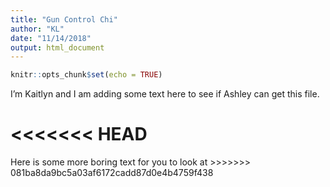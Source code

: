 ```yaml
---
title: "Gun Control Chi"
author: "KL"
date: "11/14/2018"
output: html_document
---
```


```r
knitr::opts_chunk$set(echo = TRUE)
```

I'm Kaitlyn and I am adding some text here to see if Ashley can get this file.

<<<<<<< HEAD
=======
Here is some more boring text for you to look at
>>>>>>> 081ba8da9bc5a03af6172cadd87d0e4b4759f438
